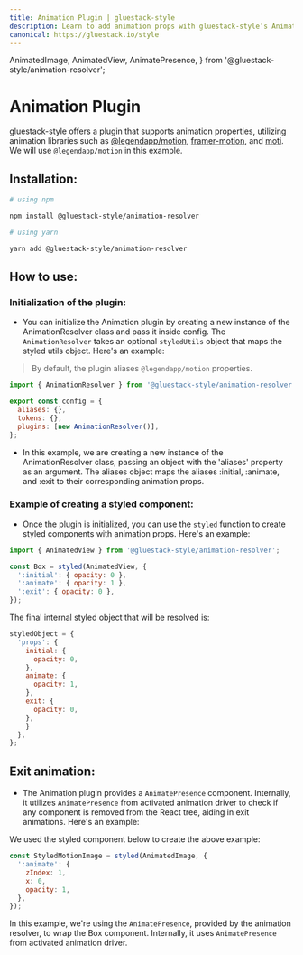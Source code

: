 ```yaml
---
title: Animation Plugin | gluestack-style
description: Learn to add animation props with gluestack-style’s Animation Plugin for dynamic, animated UI elements. Performance impacts and lack of typings are limitations.
canonical: https://gluestack.io/style
---
```


  AnimatedImage,
  AnimatedView,
  AnimatePresence,
} from '@gluestack-style/animation-resolver';

<Meta title="plugins/Animation Plugin" />

# Animation Plugin

gluestack-style offers a plugin that supports animation properties, utilizing animation libraries such as [@legendapp/motion](https://legendapp.com/open-source/motion/), [framer-motion](https://www.framer.com/motion/), and [moti](https://moti.fyi/). We will use `@legendapp/motion` in this example.

## Installation:

```bash
# using npm

npm install @gluestack-style/animation-resolver

# using yarn

yarn add @gluestack-style/animation-resolver
```

## How to use:

### Initialization of the plugin:

- You can initialize the Animation plugin by creating a new instance of the AnimationResolver class and pass it inside config. The `AnimationResolver` takes an optional `styledUtils` object that maps the styled utils object. Here's an example:

> By default, the plugin aliases `@legendapp/motion` properties.

```jsx
import { AnimationResolver } from '@gluestack-style/animation-resolver';

export const config = {
  aliases: {},
  tokens: {},
  plugins: [new AnimationResolver()],
};
```

- In this example, we are creating a new instance of the AnimationResolver class, passing an object with the 'aliases' property as an argument. The aliases object maps the aliases :initial, :animate, and :exit to their corresponding animation props.

### Example of creating a styled component:

- Once the plugin is initialized, you can use the `styled` function to create styled components with animation props. Here's an example:

```jsx
import { AnimatedView } from '@gluestack-style/animation-resolver';

const Box = styled(AnimatedView, {
  ':initial': { opacity: 0 },
  ':animate': { opacity: 1 },
  ':exit': { opacity: 0 },
});
```

The final internal styled object that will be resolved is:

```jsx
styledObject = {
  'props': {
    initial: {
      opacity: 0,
    },
    animate: {
      opacity: 1,
    },
    exit: {
      opacity: 0,
    },
    }
  },
};
```

## Exit animation:

- The Animation plugin provides a `AnimatePresence` component. Internally, it utilizes `AnimatePresence` from activated animation driver to check if any component is removed from the React tree, aiding in exit animations. Here's an example:

We used the styled component below to create the above example:

```jsx
const StyledMotionImage = styled(AnimatedImage, {
  ':animate': {
    zIndex: 1,
    x: 0,
    opacity: 1,
  },
});
```

In this example, we're using the `AnimatePresence`, provided by the animation resolver, to wrap the Box component. Internally, it uses `AnimatePresence` from activated animation driver.
